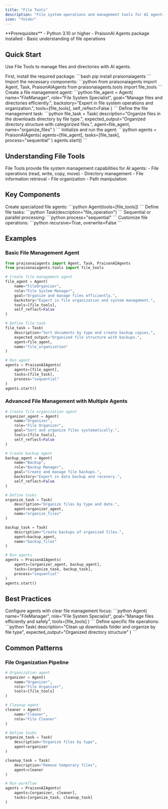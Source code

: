 ```yaml
---
title: "File Tools"
description: "File system operations and management tools for AI agents."
icon: "folder"
---
```


<Note>
  **Prerequisites**
  - Python 3.10 or higher
  - PraisonAI Agents package installed
  - Basic understanding of file operations
</Note>

## Quick Start

Use File Tools to manage files and directories with AI agents.

<Steps>
  <Step title="Install Dependencies">
    First, install the required package:
    ```bash
    pip install praisonaiagents
    ```
  </Step>

  <Step title="Import Components">
    Import the necessary components:
    ```python
    from praisonaiagents import Agent, Task, PraisonAIAgents
    from praisonaiagents.tools import file_tools
    ```
  </Step>

  <Step title="Create Agent">
    Create a file management agent:
    ```python
    file_agent = Agent(
        name="FileManager",
        role="File System Specialist",
        goal="Manage files and directories efficiently.",
        backstory="Expert in file system operations and organization.",
        tools=[file_tools],
        self_reflect=False
    )
    ```
  </Step>

  <Step title="Define Task">
    Define the file management task:
    ```python
    file_task = Task(
        description="Organize files in the downloads directory by file type.",
        expected_output="Organized directory structure with categorized files.",
        agent=file_agent,
        name="organize_files"
    )
    ```
  </Step>

  <Step title="Run Agent">
    Initialize and run the agent:
    ```python
    agents = PraisonAIAgents(
        agents=[file_agent],
        tasks=[file_task],
        process="sequential"
    )
    agents.start()
    ```
  </Step>
</Steps>

## Understanding File Tools

<Card title="What are File Tools?" icon="question">
  File Tools provide file system management capabilities for AI agents:
  - File operations (read, write, copy, move)
  - Directory management
  - File information retrieval
  - File organization
  - Path manipulation
</Card>

## Key Components

<CardGroup cols={2}>
  <Card title="File Agent" icon="user-robot">
    Create specialized file agents:
    ```python
    Agent(tools=[file_tools])
    ```
  </Card>
  <Card title="File Task" icon="list-check">
    Define file tasks:
    ```python
    Task(description="file_operation")
    ```
  </Card>
  <Card title="Process Types" icon="arrows-split-up-and-left">
    Sequential or parallel processing:
    ```python
    process="sequential"
    ```
  </Card>
  <Card title="File Options" icon="sliders">
    Customize file operations:
    ```python
    recursive=True, overwrite=False
    ```
  </Card>
</CardGroup>

## Examples

### Basic File Management Agent

```python
from praisonaiagents import Agent, Task, PraisonAIAgents
from praisonaiagents.tools import file_tools

# Create file management agent
file_agent = Agent(
    name="FileOrganizer",
    role="File System Manager",
    goal="Organize and manage files efficiently.",
    backstory="Expert in file organization and system management.",
    tools=[file_tools],
    self_reflect=False
)

# Define file task
file_task = Task(
    description="Sort documents by type and create backup copies.",
    expected_output="Organized file structure with backups.",
    agent=file_agent,
    name="file_organization"
)

# Run agent
agents = PraisonAIAgents(
    agents=[file_agent],
    tasks=[file_task],
    process="sequential"
)
agents.start()
```

### Advanced File Management with Multiple Agents

```python
# Create file organization agent
organizer_agent = Agent(
    name="Organizer",
    role="File Organizer",
    goal="Sort and organize files systematically.",
    tools=[file_tools],
    self_reflect=False
)

# Create backup agent
backup_agent = Agent(
    name="Backup",
    role="Backup Manager",
    goal="Create and manage file backups.",
    backstory="Expert in data backup and recovery.",
    self_reflect=False
)

# Define tasks
organize_task = Task(
    description="Organize files by type and date.",
    agent=organizer_agent,
    name="organize_files"
)

backup_task = Task(
    description="Create backups of organized files.",
    agent=backup_agent,
    name="backup_files"
)

# Run agents
agents = PraisonAIAgents(
    agents=[organizer_agent, backup_agent],
    tasks=[organize_task, backup_task],
    process="sequential"
)
agents.start()
```

## Best Practices

<AccordionGroup>
  <Accordion title="Agent Configuration">
    Configure agents with clear file management focus:
    ```python
    Agent(
        name="FileManager",
        role="File System Specialist",
        goal="Manage files efficiently and safely",
        tools=[file_tools]
    )
    ```
  </Accordion>

  <Accordion title="Task Definition">
    Define specific file operations:
    ```python
    Task(
        description="Clean up downloads folder and organize by file type",
        expected_output="Organized directory structure"
    )
    ```
  </Accordion>
</AccordionGroup>

## Common Patterns

### File Organization Pipeline
```python
# Organization agent
organizer = Agent(
    name="Organizer",
    role="File Organizer",
    tools=[file_tools]
)

# Cleanup agent
cleaner = Agent(
    name="Cleaner",
    role="File Cleaner"
)

# Define tasks
organize_task = Task(
    description="Organize files by type",
    agent=organizer
)

cleanup_task = Task(
    description="Remove temporary files",
    agent=cleaner
)

# Run workflow
agents = PraisonAIAgents(
    agents=[organizer, cleaner],
    tasks=[organize_task, cleanup_task]
)
